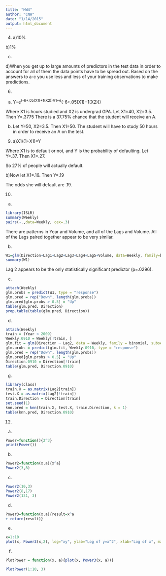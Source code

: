 ```yaml
---
title: "HW4"
author: "CNW"
date: "1/14/2015"
output: html_document
---
```


4.
a)10%

b)1%

c)

d)When you get up to large amounts of predictors in the test data in order to account for all of them the data points have to be spread out. Based on the answers to a-c you use less and less of your training observations to make predictions.

6.
a) Y=e^(-6+.05(X1)+1(X2))/(1+e^(-6+.05(X1)+1(X2)))

Where X1 is hours studied and X2 is undergrad GPA.
Let X1=40, X2=3.5. Then Y=.3775
There is a 37.75% chance that the student will receive an A.

b) Let Y=50, X2=3.5. Then X1=50.
The student will have to study 50 hours in order to receive an A on the test.

9.
a)X1/(1+X1)=Y

Where X1 is to default or not, and Y is the probability of defaulting.
Let Y=.37. Then X1=.27. 

So 27% of people will actually default.

b)Now let X1=.16. Then Y=.19

The odds she will default are .19.


10.

a)
```r
library(ISLR)
summary(Weekly)
pairs(~.,data=Weekly, cex=.3)
```
There are patterns in Year and Volume, and all of the Lags and Volume. All of the Lags paired together appear to be very similar.

b)
```r
W1=glm(Direction~Lag1+Lag2+Lag3+Lag4+Lag5+Volume, data=Weekly, family=binomial)
summary(W1)
```
Lag 2 appears to be the only statistically significant predictor (p=.0296).

c)
```r
attach(Weekly)
glm.probs = predict(W1, type = "response")
glm.pred = rep("Down", length(glm.probs))
glm.pred[glm.probs > 0.5] = "Up"
table(glm.pred, Direction)
prop.table(table(glm.pred, Direction))
```

d)
```r
attach(Weekly)
train = (Year < 2009)
Weekly.0910 = Weekly[!train, ]
glm.fit = glm(Direction ~ Lag2, data = Weekly, family = binomial, subset = train)
glm.probs = predict(glm.fit, Weekly.0910, type = "response")
glm.pred = rep("Down", length(glm.probs))
glm.pred[glm.probs > 0.5] = "Up"
Direction.0910 = Direction[!train]
table(glm.pred, Direction.0910)
```

g)
```r
library(class)
train.X = as.matrix(Lag2[train])
test.X = as.matrix(Lag2[!train])
train.Direction = Direction[train]
set.seed(1)
knn.pred = knn(train.X, test.X, train.Direction, k = 1)
table(knn.pred, Direction.0910)
```

12.
a)
```r
Power=function(){2^3}
print(Power())
```

b)
```r
Power2=function(x,a){x^a}
Power2(3,8)
```

c)
```r
Power2(10,3)
Power2(8,17)
Power2(131, 3)
```

d)
```r
Power3=function(x,a){result=x^a
+ return(result)}
```

e)
```r
x=1:10
plot(x, Power3(x,2), log="xy", ylab="Log of y=x^2", xlab="Log of x", main="Log of x^2 versus Log of x")
```

f)

```r
PlotPower = function(x, a){plot(x, Power3(x, a))}

PlotPower(1:10, 3)
```